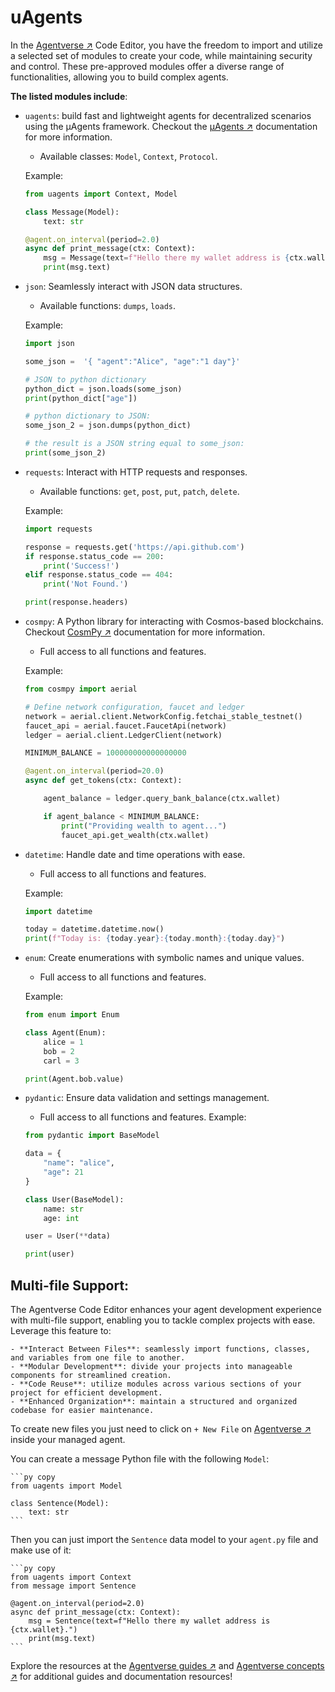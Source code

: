 # uAgents

In the [Agentverse ↗](https://agentverse.ai/) Code Editor, you have the freedom to import and utilize a selected set of modules to create your code, while maintaining security and control. These pre-approved modules offer a diverse range of functionalities, allowing you to build complex agents.

**The listed modules include**:

- `uagents`: build fast and lightweight agents for decentralized scenarios using the μAgents framework. Checkout the [μAgents ↗](/concepts#μagents) documentation for more information.

  - Available classes: `Model`, `Context`, `Protocol`.

  Example:

  ```py copy
  from uagents import Context, Model

  class Message(Model):
      text: str

  @agent.on_interval(period=2.0)
  async def print_message(ctx: Context):
      msg = Message(text=f"Hello there my wallet address is {ctx.wallet}.")
      print(msg.text)
  ```

- `json`: Seamlessly interact with JSON data structures.

  - Available functions: `dumps`, `loads`.

  Example:

  ```py copy
  import json

  some_json =  '{ "agent":"Alice", "age":"1 day"}'

  # JSON to python dictionary
  python_dict = json.loads(some_json)
  print(python_dict["age"])

  # python dictionary to JSON:
  some_json_2 = json.dumps(python_dict)

  # the result is a JSON string equal to some_json:
  print(some_json_2)
  ```

- `requests`: Interact with HTTP requests and responses.

  - Available functions: `get`, `post`, `put`, `patch`, `delete`.

  Example:

  ```py copy
  import requests

  response = requests.get('https://api.github.com')
  if response.status_code == 200:
      print('Success!')
  elif response.status_code == 404:
      print('Not Found.')

  print(response.headers)
  ```

- `cosmpy`: A Python library for interacting with Cosmos-based blockchains. Checkout [CosmPy ↗](/guides/fetch-network/cosmpy/install) documentation for more information.

  - Full access to all functions and features.

  Example:

  ```py copy
  from cosmpy import aerial

  # Define network configuration, faucet and ledger
  network = aerial.client.NetworkConfig.fetchai_stable_testnet()
  faucet_api = aerial.faucet.FaucetApi(network)
  ledger = aerial.client.LedgerClient(network)

  MINIMUM_BALANCE = 100000000000000000

  @agent.on_interval(period=20.0)
  async def get_tokens(ctx: Context):

      agent_balance = ledger.query_bank_balance(ctx.wallet)

      if agent_balance < MINIMUM_BALANCE:
          print("Providing wealth to agent...")
          faucet_api.get_wealth(ctx.wallet)
  ```

- `datetime`: Handle date and time operations with ease.

  - Full access to all functions and features.

  Example:

  ```py copy
  import datetime

  today = datetime.datetime.now()
  print(f"Today is: {today.year}:{today.month}:{today.day}")
  ```

- `enum`: Create enumerations with symbolic names and unique values.

  - Full access to all functions and features.

  Example:

  ```py copy
  from enum import Enum

  class Agent(Enum):
      alice = 1
      bob = 2
      carl = 3

  print(Agent.bob.value)
  ```

- `pydantic`: Ensure data validation and settings management.

  - Full access to all functions and features.
    Example:

  ```py copy
  from pydantic import BaseModel

  data = {
      "name": "alice",
      "age": 21
  }

  class User(BaseModel):
      name: str
      age: int

  user = User(**data)

  print(user)
  ```

## Multi-file Support:

The Agentverse Code Editor enhances your agent development experience with multi-file support, enabling you to tackle complex projects with ease. Leverage this feature to:

    - **Interact Between Files**: seamlessly import functions, classes, and variables from one file to another.
    - **Modular Development**: divide your projects into manageable components for streamlined creation.
    - **Code Reuse**: utilize modules across various sections of your project for efficient development.
    - **Enhanced Organization**: maintain a structured and organized codebase for easier maintenance.

To create new files you just need to click on `+ New File` on [Agentverse ↗](https://agentverse.ai/) inside your managed agent.

You can create a message Python file with the following `Model`:

    ```py copy
    from uagents import Model

    class Sentence(Model):
        text: str
    ```

Then you can just import the `Sentence` data model to your `agent.py` file and make use of it:

    ```py copy
    from uagents import Context
    from message import Sentence

    @agent.on_interval(period=2.0)
    async def print_message(ctx: Context):
        msg = Sentence(text=f"Hello there my wallet address is {ctx.wallet}.")
        print(msg.text)
    ```

Explore the resources at the [Agentverse guides ↗](/guides#agentverse) and [Agentverse concepts ↗](/concepts#agentverse) for additional guides and documentation resources!
